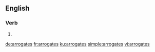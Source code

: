 ==English==

===Verb===
{{head|en}}

# {{en-third-person singular of|arrogate}}

[[de:arrogates]]
[[fr:arrogates]]
[[ku:arrogates]]
[[simple:arrogates]]
[[vi:arrogates]]